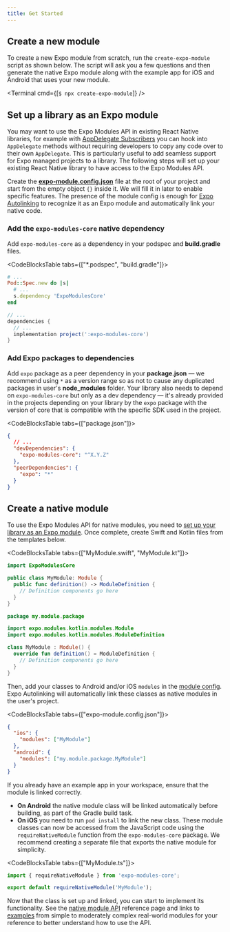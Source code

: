 ```yaml
---
title: Get Started
---
```



## Create a new module

To create a new Expo module from scratch, run the `create-expo-module` script as shown below. The script will ask you a few questions and then generate the native Expo module along with the example app for iOS and Android that uses your new module.

<Terminal cmd={[`$ npx create-expo-module`]} />

## Set up a library as an Expo module

You may want to use the Expo Modules API in existing React Native libraries, for example with [AppDelegate Subscribers](./appdelegate-subscribers.mdx) you can hook into `AppDelegate` methods without requiring developers to copy any code over to their own `AppDelegate`. This is particularly useful to add seamless support for Expo managed projects to a library. The following steps will set up your existing React Native library to have access to the Expo Modules API.

Create the [**expo-module.config.json**](./module-config.mdx) file at the root of your project and start from the empty object `{}` inside it. We will fill it in later to enable specific features.
The presence of the module config is enough for [Expo Autolinking](/workflow/glossary-of-terms/#expo-autolinking) to recognize it as an Expo module and automatically link your native code.

### Add the `expo-modules-core` native dependency

Add `expo-modules-core` as a dependency in your podspec and **build.gradle** files.<br/>

<CodeBlocksTable tabs={["*.podspec", "build.gradle"]}>

```ruby
# ...
Pod::Spec.new do |s|
  # ...
  s.dependency 'ExpoModulesCore'
end
```

```groovy
// ...
dependencies {
  // ...
  implementation project(':expo-modules-core')
}
```

</CodeBlocksTable>

### Add Expo packages to dependencies

Add `expo` package as a peer dependency in your **package.json** — we recommend using `*` as a version range so as not to cause any duplicated packages in user's **node_modules** folder. Your library also needs to depend on `expo-modules-core` but only as a dev dependency — it's already provided in the projects depending on your library by the `expo` package with the version of core that is compatible with the specific SDK used in the project.<br/>

<CodeBlocksTable tabs={["package.json"]}>

```json
{
  // ...
  "devDependencies": {
    "expo-modules-core": "^X.Y.Z"
  },
  "peerDependencies": {
    "expo": "*"
  }
}
```

</CodeBlocksTable>

## Create a native module

To use the Expo Modules API for native modules, you need to [set up your library as an Expo module](#set-up-a-library-as-an-expo-module). Once complete, create Swift and Kotlin files from the templates below.

<CodeBlocksTable tabs={["MyModule.swift", "MyModule.kt"]}>

```swift
import ExpoModulesCore

public class MyModule: Module {
  public func definition() -> ModuleDefinition {
    // Definition components go here
  }
}
```

```kotlin
package my.module.package

import expo.modules.kotlin.modules.Module
import expo.modules.kotlin.modules.ModuleDefinition

class MyModule : Module() {
  override fun definition() = ModuleDefinition {
    // Definition components go here
  }
}
```

</CodeBlocksTable>

Then, add your classes to Android and/or iOS `modules` in the [module config](./module-config.mdx). Expo Autolinking will automatically link these classes as native modules in the user's project.

<CodeBlocksTable tabs={["expo-module.config.json"]}>

```json
{
  "ios": {
    "modules": ["MyModule"]
  },
  "android": {
    "modules": ["my.module.package.MyModule"]
  }
}
```

</CodeBlocksTable>

If you already have an example app in your workspace, ensure that the module is linked correctly.
- **On Android** the native module class will be linked automatically before building, as part of the Gradle build task.
- **On iOS** you need to run `pod install` to link the new class.
These module classes can now be accessed from the JavaScript code using the `requireNativeModule` function from the `expo-modules-core` package. We recommend creating a separate file that exports the native module for simplicity.

<CodeBlocksTable tabs={["MyModule.ts"]}>

```typescript
import { requireNativeModule } from 'expo-modules-core';

export default requireNativeModule('MyModule');
```

</CodeBlocksTable>

Now that the class is set up and linked, you can start to implement its functionality. See the [native module API](./module-api.mdx) reference page and links to [examples](./module-api.mdx#examples) from simple to moderately complex real-world modules for your reference to better understand how to use the API.
